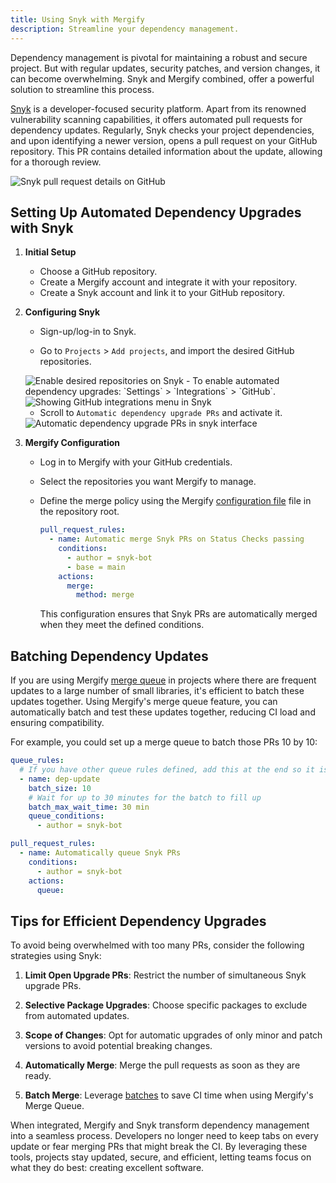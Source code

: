 ```yaml
---
title: Using Snyk with Mergify
description: Streamline your dependency management.
---
```



<IntegrationLogo src={snykLogo} alt="Snyk logo"/>

Dependency management is pivotal for maintaining a robust and secure project.
But with regular updates, security patches, and version changes, it can become
overwhelming. Snyk and Mergify combined, offer a powerful solution to
streamline this process.

[Snyk](https://snyk.io) is a developer-focused security platform. Apart from
its renowned vulnerability scanning capabilities, it offers automated pull
requests for dependency updates. Regularly, Snyk checks your project
dependencies, and upon identifying a newer version, opens a pull request on
your GitHub repository. This PR contains detailed information about the update,
allowing for a thorough review.

<Image src={prScreenshot} alt="Snyk pull request details on GitHub"/>

## Setting Up Automated Dependency Upgrades with Snyk

1. **Initial Setup**
   - Choose a GitHub repository.
   - Create a Mergify account and integrate it with your repository.
   - Create a Snyk account and link it to your GitHub repository.

2. **Configuring Snyk**
   - Sign-up/log-in to Snyk.

   - Go to `Projects` > `Add projects`, and import the desired GitHub
   repositories.

   <Image src={enableScreenshot} alt="Enable desired repositories on Snyk"/>
   - To enable automated dependency upgrades: `Settings` > `Integrations` >
   `GitHub`.

   <Image src={githubIntegScreenshot} alt="Showing GitHub integrations menu in Snyk"/>

   - Scroll to `Automatic dependency upgrade PRs` and activate it.

   <Image src={depupdateScreenshot} alt="Automatic dependency upgrade PRs in snyk interface"/>

3. **Mergify Configuration**
   - Log in to Mergify with your GitHub credentials.

   - Select the repositories you want Mergify to manage.

   - Define the merge policy using the Mergify [configuration
   file](/configuration/file-format) file in the repository root.

     ```yaml
     pull_request_rules:
       - name: Automatic merge Snyk PRs on Status Checks passing
         conditions:
           - author = snyk-bot
           - base = main
         actions:
           merge:
             method: merge
     ```

     This configuration ensures that Snyk PRs are automatically merged when
     they meet the defined conditions.

## Batching Dependency Updates

If you are using Mergify [merge queue](/merge-queue) in projects where there
are frequent updates to a large number of small libraries, it's efficient to
batch these updates together. Using Mergify's merge queue feature, you can
automatically batch and test these updates together, reducing CI load and
ensuring compatibility.

For example, you could set up a merge queue to batch those PRs 10 by 10:

```yaml
queue_rules:
  # If you have other queue rules defined, add this at the end so it is processed last
  - name: dep-update
    batch_size: 10
    # Wait for up to 30 minutes for the batch to fill up
    batch_max_wait_time: 30 min
    queue_conditions:
      - author = snyk-bot

pull_request_rules:
  - name: Automatically queue Snyk PRs
    conditions:
      - author = snyk-bot
    actions:
      queue:
```

## Tips for Efficient Dependency Upgrades

To avoid being overwhelmed with too many PRs, consider the following strategies
using Snyk:

1. **Limit Open Upgrade PRs**: Restrict the number of simultaneous Snyk upgrade
   PRs.

2. **Selective Package Upgrades**: Choose specific packages to exclude from
   automated updates.

3. **Scope of Changes**: Opt for automatic upgrades of only minor and patch
   versions to avoid potential breaking changes.

4. **Automatically Merge**: Merge the pull requests as soon as they are ready.

5. **Batch Merge**: Leverage [batches](#batching-dependency-updates) to save CI
   time when using Mergify's Merge Queue.

When integrated, Mergify and Snyk transform dependency management into a
seamless process. Developers no longer need to keep tabs on every update or
fear merging PRs that might break the CI. By leveraging these tools, projects
stay updated, secure, and efficient, letting teams focus on what they do best:
creating excellent software.
